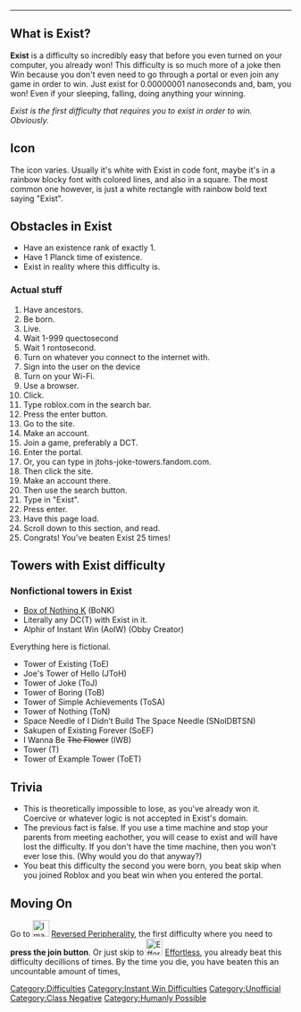 {{NoticeScrollboxNew|Notices=
{{Legendary Difficulty}}
{{Important Page}}
{{Humanly Possible}}
}}
----
{{NewDifficultyInfobox|title1 = Exist|image1 = <gallery>
Exist Difficulty Squared.png | Current
ExistRevamp.png | Alternate
PixelArtExist.webp | Pixel Art
E X I S T.png | Old
Exist.png | Oldest
</gallery>|caption1 = Wow! Who knew! You exist!|previous = [[File:Square Felix The AA.png|30px]] [[Felix the ДА]]|next = [[File:Imagecool.png|30px]] [[Reversed Peripherality]]|date_added = September 27, 2020|class=Class Negative|rating=-10<sup>100</sup>|type=*Normal
*Unloseable
*Unofficial
*Legendary}}

== What is '''Exist'''?==
'''Exist''' is a difficulty so incredibly easy that before you even turned on your computer, you already won! This difficulty is so much more of a joke then Win because you don't even need to go through a portal or even join any game in order to win. Just exist for 0.00000001 nanoseconds and, bam, you won! Even if your sleeping, falling, doing anything your winning.

''Exist is the first difficulty that requires you to exist in order to win. Obviously.'' 

== Icon ==
The icon varies. Usually it's white with Exist in code font, maybe it's in a rainbow blocky font with colored lines, and also in a square. The most common one however, is just a white rectangle with rainbow bold text saying "Exist".

==Obstacles in '''Exist'''==
*Have an existence rank of exactly 1.
*Have 1 Planck time of existence.
*Exist in reality where this difficulty is.

=== Actual stuff ===

# Have ancestors.
# Be born.
# Live.
# Wait 1-999 quectosecond
# Wait 1 rontosecond.
# Turn on whatever you connect to the internet with.
# Sign into the user on the device
# Turn on your Wi-Fi.
# Use a browser.
# Click.
# Type roblox.com in the search bar.
# Press the enter button.
# Go to the site.
# Make an account.
# Join a game, preferably a DCT.
# Enter the portal.
# Or, you can type in jtohs-joke-towers.fandom.com.
# Then click the site.
# Make an account there.
# Then use the search button.
# Type in "Exist".
# Press enter.
# Have this page load.
# Scroll down to this section, and read.
# Congrats! You've beaten Exist 25 times!

==Towers with Exist difficulty==

=== Nonfictional towers in Exist ===

* [[Box of Nothing K]] (BoNK)
* Literally any DC(T) with Exist in it.
* Alphir of Instant Win (AoIW) (Obby Creator)

Everything here is fictional.
*Tower of Existing (ToE) 
*Joe's Tower of Hello (JToH) 
*Tower of Joke (ToJ) 
*Tower of Boring (ToB) 
*Tower of Simple Achievements (ToSA) 
* Tower of Nothing (ToN) 
*Space Needle of I Didn’t Build The Space Needle (SNoIDBTSN) 
*Sakupen of Existing Forever (SoEF) 
*I Wanna Be <s>The Flower</s> (IWB)
*Tower (T)
*Tower of Example Tower (ToET)

==Trivia==
*This is theoretically impossible to lose, as you've already won it. Coercive or whatever logic is not accepted in Exist's domain.
*The previous fact is false. If you use a time machine and stop your parents from meeting eachother, you will cease to exist and will have lost the difficulty. If you don't have the time machine, then you won't ever lose this. (Why would you do that anyway?)
*You beat this difficulty the second you were born, you beat skip when you joined Roblox and you beat win when you entered the portal.

== Moving On ==
Go to [[File:Imagecool.png|30x30px]] [[Reversed Peripherality]], the first difficulty where you need to '''press the join button'''. Or just skip to [[File:EffortlessDifficulty.jpg|30x30px]] [https://jtoh.fandom.com/wiki/Effortless Effortless], you already beat this difficulty decillions of times. By the time you die, you have beaten this an uncountable amount of times,{{DifficultiesNavbox}}
[[Category:Difficulties]]
[[Category:Instant Win Difficulties]]
[[Category:Unofficial]]
[[Category:Class Negative]]
[[Category:Humanly Possible]]